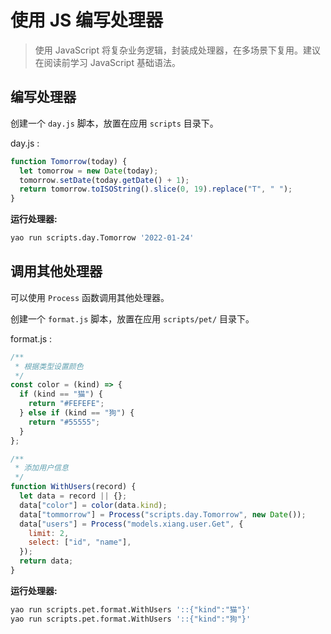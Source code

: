 # 使用 JS 编写处理器

<blockquote>
  使用 JavaScript 将复杂业务逻辑，封装成处理器，在多场景下复用。建议在阅读前学习
  JavaScript 基础语法。
</blockquote>

## 编写处理器

创建一个 `day.js` 脚本，放置在应用 `scripts` 目录下。

day.js :

```javascript
function Tomorrow(today) {
  let tomorrow = new Date(today);
  tomorrow.setDate(today.getDate() + 1);
  return tomorrow.toISOString().slice(0, 19).replace("T", " ");
}
```

**运行处理器:**

```bash
yao run scripts.day.Tomorrow '2022-01-24'
```

## 调用其他处理器

可以使用 `Process` 函数调用其他处理器。

创建一个 `format.js` 脚本，放置在应用 `scripts/pet/` 目录下。

format.js :

```javascript
/**
 * 根据类型设置颜色
 */
const color = (kind) => {
  if (kind == "猫") {
    return "#FEFEFE";
  } else if (kind == "狗") {
    return "#55555";
  }
};

/**
 * 添加用户信息
 */
function WithUsers(record) {
  let data = record || {};
  data["color"] = color(data.kind);
  data["tommorrow"] = Process("scripts.day.Tomorrow", new Date());
  data["users"] = Process("models.xiang.user.Get", {
    limit: 2,
    select: ["id", "name"],
  });
  return data;
}
```

**运行处理器:**

```bash
yao run scripts.pet.format.WithUsers '::{"kind":"猫"}'
yao run scripts.pet.format.WithUsers '::{"kind":"狗"}'
```

<Div style={{ display: "flex", justifyContent: "space-between" }}>
  <Link
    type="prev"
    title="复杂数据查询"
    link="c.高级特性/c.复杂数据查询"
  ></Link>
  <Link
    type="next"
    title="表格数据预处理"
    link="c.高级特性/e.表格数据预处理"
  ></Link>
</Div>
